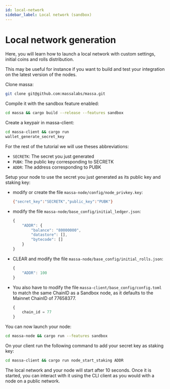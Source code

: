 ```yaml
---
id: local-network
sidebar_label: Local network (sandbox)
---
```



# Local network generation
Here, you will learn how to launch a local network with custom settings, initial coins and rolls distribution.

This may be useful for instance if you want to build and test your integration on the latest version of the nodes.

Clone massa:

```bash
git clone git@github.com:massalabs/massa.git
```

Compile it with the sandbox feature enabled:

```bash
cd massa && cargo build --release --features sandbox
```

Create a keypair in massa-client:

```bash
cd massa-client && cargo run
wallet_generate_secret_key
```

For the rest of the tutorial we will use theses abbreviations:

- `SECRETK`: The secret you just generated
- `PUBK`: The public key corresponding to SECRETK
- `ADDR`: The address corresponding to PUBK

Setup your node to use the secret you just generated as its public key and staking key:
- modify or create the file `massa-node/config/node_privkey.key`:

    ```bash
    {"secret_key":"SECRETK","public_key":"PUBK"}
    ```

- modify the file `massa-node/base_config/initial_ledger.json`:

    ```javascript
    {
        "ADDR": {
            "balance": "80000000",
            "datastore": [],
            "bytecode": []
        }
    }
    ```

- CLEAR and modify the file `massa-node/base_config/initial_rolls.json`:

    ```javascript
    {
        "ADDR": 100
    }
    ```

- You also have to modify the file `massa-client/base_config/config.toml` to match the same ChainID as a Sandbox node, as it defaults to the Mainnet ChainID of 77658377.
    ```javascript
    {
        chain_id = 77
    }
    ```

You can now launch your node:
```bash
cd massa-node && cargo run --features sandbox
```

On your client run the following command to add your secret key as staking key:

```bash
cd massa-client && cargo run node_start_staking ADDR
```

The local network and your node will start after 10 seconds. Once it is started, you can interact with it using the CLI
client as you would with a node on a public network.
